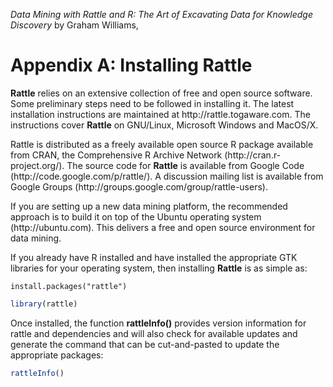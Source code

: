*Data Mining with Rattle and R: The Art of Excavating Data for Knowledge Discovery* by Graham Williams, 

# Appendix A: Installing Rattle

**Rattle** relies on an extensive collection of free and open source software. Some preliminary steps need to be followed in installing it. The latest installation instructions are maintained at http://rattle.togaware.com. The instructions cover **Rattle** on GNU/Linux, Microsoft Windows and MacOS/X.

Rattle is distributed as a freely available open source R package available from CRAN, the Comprehensive R Archive Network (http://cran.r-project.org/). The source code for **Rattle** is available from Google Code (http://code.google.com/p/rattle/). A discussion mailing list is available from Google Groups (http://groups.google.com/group/rattle-users).

If you are setting up a new data mining platform, the recommended approach is to build it on top of the Ubuntu operating system (http://ubuntu.com). This delivers a free and open source environment for data mining.

If you already have R installed and have installed the appropriate GTK libraries for your operating system, then installing **Rattle** is as simple as:

    install.packages("rattle")

```r
library(rattle)
```

Once installed, the function **rattleInfo()** provides version information for rattle and dependencies and will also check for available updates and generate the command that can be cut-and-pasted to update the appropriate packages:

```r
rattleInfo()
```
